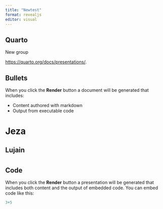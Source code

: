 ```yaml
---
title: "Newtest"
format: revealjs
editor: visual
---
```


## Quarto

New group

<https://quarto.org/docs/presentations/>.

## Bullets

When you click the **Render** button a document will be generated that includes:

-   Content authored with markdown
-   Output from executable code

# Jeza

## Lujain

# 

## Code

When you click the **Render** button a presentation will be generated that includes both content and the output of embedded code. You can embed code like this:

```r
3+5
```
